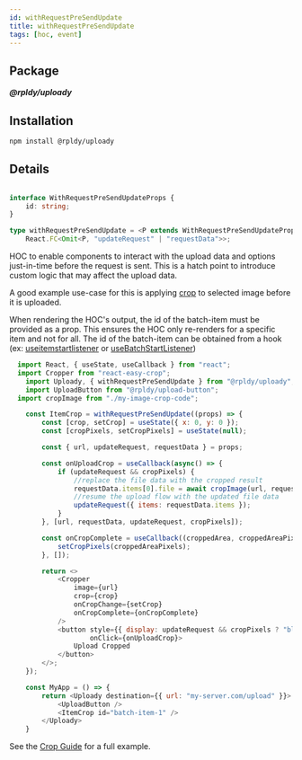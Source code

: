 ```yaml
---
id: withRequestPreSendUpdate
title: withRequestPreSendUpdate
tags: [hoc, event]
---
```


## Package

**_@rpldy/uploady_**

## Installation

```bash npm2yarn
npm install @rpldy/uploady
```

## Details

```typescript

interface WithRequestPreSendUpdateProps {
    id: string;
}

type withRequestPreSendUpdate = <P extends WithRequestPreSendUpdateProps>(Comp: React.FC<P> | React.ComponentType<P>) =>
    React.FC<Omit<P, "updateRequest" | "requestData">>;
```

HOC to enable components to interact with the upload data and options just-in-time before the request is sent.
This is a hatch point to introduce custom logic that may affect the upload data.

A good example use-case for this is applying [crop](../../guides/Crop.md) to selected image before it is uploaded.

When rendering the HOC's output, the id of the batch-item must be provided as a prop.
This ensures the HOC only re-renders for a specific item and not for all.
The id of the batch-item can be obtained from a hook (ex: [useitemstartlistener](useitemstartlistener) or
[useBatchStartListener](useBatchStartListener))

```javascript
  import React, { useState, useCallback } from "react";
  import Cropper from "react-easy-crop";
	import Uploady, { withRequestPreSendUpdate } from "@rpldy/uploady";
	import UploadButton from "@rpldy/upload-button";
  import cropImage from "./my-image-crop-code";

    const ItemCrop = withRequestPreSendUpdate((props) => {
        const [crop, setCrop] = useState({ x: 0, y: 0 });
        const [cropPixels, setCropPixels] = useState(null);

        const { url, updateRequest, requestData } = props;

        const onUploadCrop = useCallback(async() => {
            if (updateRequest && cropPixels) {
                //replace the file data with the cropped result
                requestData.items[0].file = await cropImage(url, requestData.items[0].file, cropPixels);
                //resume the upload flow with the updated file data
                updateRequest({ items: requestData.items });
            }
        }, [url, requestData, updateRequest, cropPixels]);

        const onCropComplete = useCallback((croppedArea, croppedAreaPixels) => {
            setCropPixels(croppedAreaPixels);
        }, []);

        return <>
            <Cropper
                image={url}
                crop={crop}
                onCropChange={setCrop}
                onCropComplete={onCropComplete}
            />
            <button style={{ display: updateRequest && cropPixels ? "block" : "none" }}
                    onClick={onUploadCrop}>
                Upload Cropped
            </button>
        </>;
    });

    const MyApp = () => {
        return <Uploady destination={{ url: "my-server.com/upload" }}>
            <UploadButton />
            <ItemCrop id="batch-item-1" />
        </Uploady>
    }
```

See the [Crop Guide](../../guides/Crop.md) for a full example.

